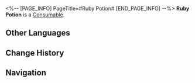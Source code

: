 <%-- [PAGE_INFO]
PageTitle=#Ruby Potion#
[END_PAGE_INFO] --%>
{{Item Infobox
|id          = 403002
|image       = Item Ruby Potion.png
|type        = Consumable
|invCategory = Consumables
|rarity      = 4
|effect      = When used, increase SPD of all allies by 8%, and Effect Hit Rate by 20% for the next battle.
|description = Adding water to coffee powder gets you coffee. Adding water to the mixture of Stone of The Hunt and Interdimensional Leaf plus a touch of virtual particle gives you Ruby Potion!
|source1     = [[Omni-Synthesizer]]
}}
{{Description|''"Ruby Potion gets you addictive to thinking fast, not to the potion itself!"''}}
'''Ruby Potion''' is a [[Consumable]].

==Other Languages==
{{Other Languages
|en   = Ruby Potion
|zhs  = 露比冲剂
|zht  = 露比沖劑
|ja   = ルビー顆粒剤
|ko   = 루비 분말
|es   = Poción rubí
|fr   = Potion rubis
|ru   = Рубиновое зелье
|th   = Ruby Potion
|vi   = Thuốc Bột Ruby
|de   = Rubin-Trank
|id   = Ruby Potion
|pt   = Poção de Rubi
}}

==Change History==
{{Change History|2.0}}

==Navigation==
{{Consumable Navbox}}